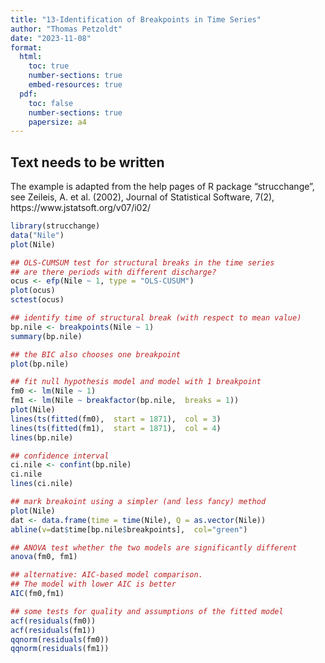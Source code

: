 ---
title: "13-Identification of Breakpoints in Time Series"
author: "Thomas Petzoldt"
date: "2023-11-08"
format:
  html:
    toc: true
    number-sections: true
    embed-resources: true
  pdf:
    toc: false
    number-sections: true
    papersize: a4
---

## Text needs to be written


The example is adapted from the help pages of R package "strucchange", 
see Zeileis, A. et al. (2002), Journal of Statistical Software, 7(2), https://www.jstatsoft.org/v07/i02/

```{r}
library(strucchange)
data("Nile")
plot(Nile)

## OLS-CUMSUM test for structural breaks in the time series
## are there periods with different discharge?
ocus <- efp(Nile ~ 1, type = "OLS-CUSUM")
plot(ocus)
sctest(ocus)

## identify time of structural break (with respect to mean value)
bp.nile <- breakpoints(Nile ~ 1)
summary(bp.nile)

## the BIC also chooses one breakpoint
plot(bp.nile)

## fit null hypothesis model and model with 1 breakpoint
fm0 <- lm(Nile ~ 1)
fm1 <- lm(Nile ~ breakfactor(bp.nile,  breaks = 1))
plot(Nile)
lines(ts(fitted(fm0),  start = 1871),  col = 3)
lines(ts(fitted(fm1),  start = 1871),  col = 4)
lines(bp.nile)

## confidence interval
ci.nile <- confint(bp.nile)
ci.nile
lines(ci.nile)

## mark breakoint using a simpler (and less fancy) method
plot(Nile)
dat <- data.frame(time = time(Nile), Q = as.vector(Nile))
abline(v=dat$time[bp.nile$breakpoints],  col="green")

## ANOVA test whether the two models are significantly different
anova(fm0, fm1)

## alternative: AIC-based model comparison. 
## The model with lower AIC is better
AIC(fm0,fm1)

## some tests for quality and assumptions of the fitted model
acf(residuals(fm0))
acf(residuals(fm1))
qqnorm(residuals(fm0))
qqnorm(residuals(fm1))
```

